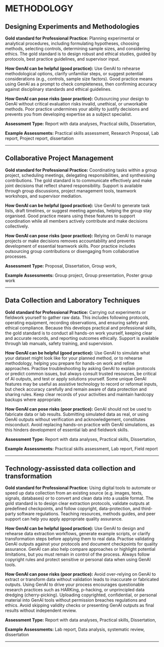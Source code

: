 #  METHODOLOGY 
 
## Designing Experiments and Methodologies

**Gold standard for Professional Practice:** Planning experimental or analytical procedures, including formulating hypotheses, choosing methods, selecting controls, determining sample sizes, and considering ethics. The gold standard is to design robust and ethical studies, guided by protocols, best practice guidelines, and supervisor input.

**How GenAI can be helpful (good practice):** Use GenAI to rehearse methodological options, clarify unfamiliar steps, or suggest potential considerations (e.g., controls, sample size factors). Good practice means using GenAI as a prompt to check completeness, then confirming accuracy against disciplinary standards and ethical guidelines. 

**How GenAI can pose risks (poor practice):** Outsourcing your design to GenAI without critical evaluation risks invalid, unethical, or unworkable methods. Poor practice undermines your ability to justify decisions and prevents you from developing expertise as a subject specialist.

**Assessment Type:** Report with data analyses, Practical skills, Dissertation,

**Example Assessments:** Practical skills assessment, Research Proposal, Lab report, Project report, dissertation

---
 
## Collaborative Project Management

**Gold standard for Professional Practice:** Coordinating tasks within a group project, scheduling meetings, delegating responsibilities, and synthesising contributions. The gold standard is to communicate effectively and make joint decisions that reflect shared responsibility. Support is available through group discussions, project management tools, teamwork workshops, and supervisor mediation.

**How GenAI can be helpful (good practice):** Use GenAI to generate task lists, draft timelines, or suggest meeting agendas, helping the group stay organised. Good practice means using these features to support coordination while all members actively contribute and make decisions collectively. 

**How GenAI can pose risks (poor practice):** Relying on GenAI to manage projects or make decisions removes accountability and prevents development of essential teamwork skills. Poor practice includes outsourcing group contributions or disengaging from collaborative processes.

**Assessment Type:** Proposal, Dissertation, Group work,

**Example Assessments:** Group project, Group presentation, Poster group work

---
 
## Data Collection and Laboratory Techniques

**Gold standard for Professional Practice:** Carrying out experiments or fieldwork yourself to gather raw data. This includes following protocols, operating equipment, recording observations, and ensuring safety and ethical compliance. Because this develops practical and professional skills, the gold standard is to conduct all hands-on work yourself, keeping clear and accurate records, and reporting outcomes ethically. Support is available through lab manuals, safety training, and supervision.

**How GenAI can be helpful (good practice):** Use GenAI to simulate what your dataset might look like for your planned method, or to rehearse methodology, helping you prepare for hands-on work and refine approaches. Practise troubleshooting by asking GenAI to explain protocols or predict common issues, but always consult trusted resources, be critical of AI outputs, and test or apply solutions yourself. Some unique GenAI features may be useful as assistive technology to record or reformat inputs, but check accuracy carefully and remain aware of data protection and sharing rules. Keep clear records of your activities and maintain hardcopy backups where appropriate. 

**How GenAI can pose risks (poor practice):** GenAI should not be used to fabricate data or lab results. Submitting simulated data as real, or using GenAI outputs without verification and acknowledgement, constitutes misconduct. Avoid replacing hands-on practice with GenAI simulations, as this hinders development of essential lab and fieldwork skills.

**Assessment Type:** Report with data analyses, Practical skills, Dissertation,

**Example Assessments:** Practical skills assessment, Lab report, Field report

---
 
## Technology-assissted data collection and transformation

**Gold standard for Professional Practice:** Using digital tools to automate or speed up data collection from an existing source (e.g. images, texts, signals, databases) or to convert and clean data into a usable format. The gold standard is to design clear extraction protocols, validate outputs at predefined checkpoints, and follow copyright, data-protection, and third-party software regulations. Teaching resources, methods guides, and peer support can help you apply appropriate quality assurance.

**How GenAI can be helpful (good practice):** Use GenAI to design and rehearse data extraction workflows, generate example scripts, or clarify transformation steps before applying them to real data. Practise validating GenAI outputs against your protocols and document checkpoints for quality assurance. GenAI can also help compare approaches or highlight potential limitations, but you must remain in control of the process. Always follow copyright rules and protect sensitive or personal data when using GenAI tools. 

**How GenAI can pose risks (poor practice):** Avoid over-relying on GenAI to extract or transform data without validation leads to inaccurate or fabricated outputs. Using GenAI to drive your process encourages questionable research practices such as HARKing, p-hacking, or unprincipled data dredging (cherry-picking). Uploading copyrighted, confidential, or personal material into GenAI tools without permission breaches regulations and ethics. Avoid skipping validity checks or presenting GenAI outputs as final results without independent review.

**Assessment Type:** Report with data analyses, Practical skills, Dissertation,

**Example Assessments:** Lab report, Data analysis, systematic review, dissertation

---
